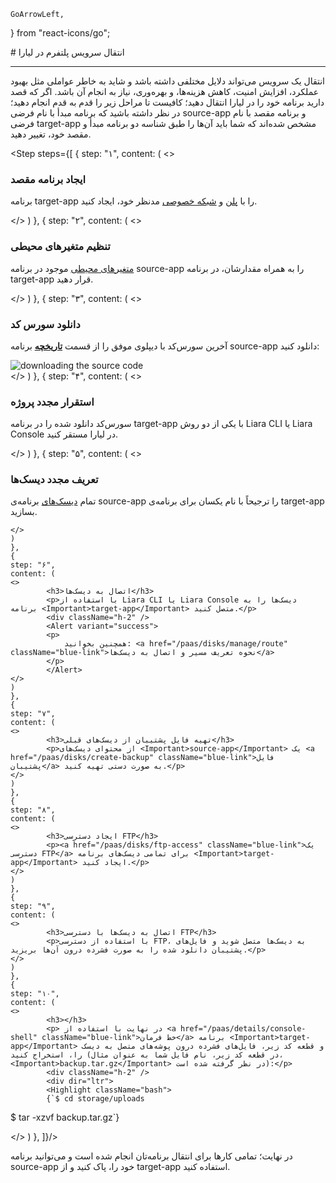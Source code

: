     GoArrowLeft,
} from "react-icons/go";


<Layout>
<Head>
<title>مستندات انتقال پلتفرم - لیارا</title>
</Head>
# انتقال سرویس پلتفرم در لیارا

<hr className="mb-2" />
انتقال یک سرویس می‌تواند دلایل مختلفی داشته باشد و شاید به خاطر عواملی مثل بهبود عملکرد، افزایش امنیت، کاهش هزینه‌ها، و بهره‌وری، نیاز به انجام آن باشد. 
اگر که قصد دارید برنامه خود را در لیارا انتقال دهید؛ کافیست تا مراحل زیر را قدم به قدم انجام دهید؛ در نظر داشته باشید که برنامه مبدأ با نام فرضی <Important>source-app</Important> و برنامه مقصد با نام فرضی <Important>target-app</Important> مشخص شده‌اند که شما باید آن‌‌ها را طبق شناسه دو برنامه مبدأ و مقصد خود، تغییر دهید.

<Step  steps={[
    {
    step: "۱",
    content: (
    <>
            <h3>ایجاد برنامه مقصد</h3>
            <p>برنامه <Important>target-app</Important> را با <a href="/paas/details/plans/about" className="blue-link">پلن</a> و <a href="/paas/details/private-network" className="blue-link">شبکه خصوصی</a> مدنظر خود، ایجاد کنید.</p>
    </>
    )
    },
    {
    step: "۲",
    content: (
    <>
            <h3>تنظیم متغیرهای محیطی</h3>
            <p><a href="/paas/details/envs" className="blue-link">متغیرهای محیطی</a> موجود در برنامه <Important>source-app</Important> را به همراه مقدارشان، در برنامه <Important>target-app</Important> قرار دهید.</p>
    </>
    )
    },
    {
    step: "۳",
    content: (
    <>
            <h3>دانلود سورس کد</h3>
            <p>آخرین سورس‌کد با دیپلوی موفق را از قسمت <a href="/paas/details/private-registry" className="blue-link"><b>تاریخچه</b></a> برنامه <Important>source-app</Important> دانلود کنید:</p>
            <div className="h-2" />
            <img src="https://files.liara.ir/liara/docs/downloading-source-code-using-console.gif" alt="downloading the source code" />
            <div className="h-2" />
    </>
    )
    },
    {
    step: "۴",
    content: (
    <>
            <h3>استقرار مجدد پروژه</h3>
            <p>سورس‌کد دانلود شده را در برنامه <Important>target-app</Important> با یکی از دو روش Liara CLI یا Liara Console در لیارا مستقر کنید.</p>
    </>
    )
    },
    {
    step: "۵",
    content: (
    <>
            <h3>تعریف مجدد دیسک‌ها</h3>
            <p>تمام <a href="/paas/disks/about" className="blue-link">دیسک‌های</a> برنامه‌ی <Important>source-app</Important> را ترجیحاً با نام یکسان برای برنامه‌ی <Important>target-app</Important> بسازید.</p>

    </>
    )
    },
    {
    step: "۶",
    content: (
    <>
            <h3>اتصال به دیسک‌ها</h3>
            <p>با استفاده از Liara CLI یا Liara Console دیسک‌ها را به برنامه <Important>target-app</Important> متصل کنید.</p>
            <div className="h-2" />
            <Alert variant="success">
            <p>
                همچنین بخوانید: <a href="/paas/disks/manage/route" className="blue-link">نحوه تعریف مسیر و اتصال به دیسک‌ها</a>
            </p>
            </Alert>
    </>
    )
    },
    {
    step: "۷",
    content: (
    <>
            <h3>تهیه فایل پشتیبان از دیسک‌های قبلی</h3>
            <p>از محتوای دیسک‌های <Important>source-app</Important> یک <a href="/paas/disks/create-backup" className="blue-link">فایل پشتیبان</a> به صورت دستی تهیه کنید.</p>
    </>
    )
    },
    {
    step: "۸",
    content: (
    <>
            <h3>ایجاد دسترسی FTP</h3>
            <p><a href="/paas/disks/ftp-access" className="blue-link">یک دسترسی FTP</a> برای تمامی دیسک‌های برنامه <Important>target-app</Important> ایجاد کنید.</p>
    </>
    )
    },
    {
    step: "۹",
    content: (
    <>
            <h3>اتصال به دیسک‌ها با دسترسی FTP</h3>
            <p>با استفاده از دسترسی FTP، به دیسک‌ها متصل شوید و فایل‌های پشتیبان دانلود شده را به صورت فشرده درون آن‌ها بریزید.</p>
    </>
    )
    },
    {
    step: "۱۰",
    content: (
    <>
            <h3></h3>
            <p> در نهایت با استفاده از <a href="/paas/details/console-shell" className="blue-link">خط فرمان</a> برنامه <Important>target-app</Important> و قطعه کد زیر، فایل‌های فشرده درون پوشه‌های متصل به دیسک را، استخراج کنید (در قطعه کد زیر، نام فایل شما به عنوان مثال، <Important>backup.tar.gz</Important> در نظر گرفته شده است):</p>
            <div className="h-2" />
            <div dir="ltr">
            <Highlight className="bash">
            {`$ cd storage/uploads
$ tar -xzvf backup.tar.gz`}
            </Highlight>
            </div>
    </>
    )
    },
]}/>
<div className="h-4" />
در نهایت؛ تمامی کارها برای انتقال برنامه‌تان انجام شده است و می‌توانید برنامه <Important>source-app</Important> خود را، پاک کنید و از <Important>target-app</Important> استفاده کنید.

</Layout>